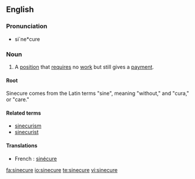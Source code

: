 ==English==

===Pronunciation===
* si`ne*cure

===Noun===
{{wikipedia}}
{{en-noun}}

# A [[position]] that [[require]]s no [[work]] but still gives a [[payment]].

====Root====
Sinecure comes from the Latin terms "sine", meaning "without," and "cura," or "care."

====Related terms====
* [[sinecurism]]
* [[sinecurist]]

====Translations====
{{trans-top|a position that requires no work but still gives a payment}}
*French : [[sinécure]]
{{trans-mid}}
{{trans-bottom}}

[[fa:sinecure]]
[[io:sinecure]]
[[te:sinecure]]
[[vi:sinecure]]